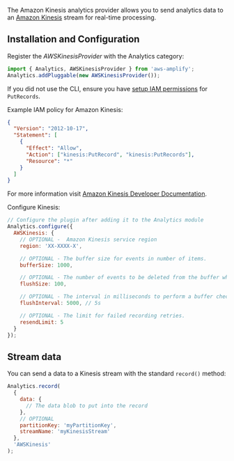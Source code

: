 The Amazon Kinesis analytics provider allows you to send analytics data to an [Amazon Kinesis](https://aws.amazon.com/kinesis) stream for real-time processing.

## Installation and Configuration

Register the _AWSKinesisProvider_ with the Analytics category:

```javascript
import { Analytics, AWSKinesisProvider } from 'aws-amplify';
Analytics.addPluggable(new AWSKinesisProvider());
```

If you did not use the CLI, ensure you have [setup IAM permissions](https://docs.aws.amazon.com/streams/latest/dev/learning-kinesis-module-one-iam.html) for `PutRecords`.

Example IAM policy for Amazon Kinesis:

```json
{
  "Version": "2012-10-17",
  "Statement": [
    {
      "Effect": "Allow",
      "Action": ["kinesis:PutRecord", "kinesis:PutRecords"],
      "Resource": "*"
    }
  ]
}
```

For more information visit [Amazon Kinesis Developer Documentation](https://docs.aws.amazon.com/streams/latest/dev/learning-kinesis-module-one-iam.html).

Configure Kinesis:

```javascript
// Configure the plugin after adding it to the Analytics module
Analytics.configure({
  AWSKinesis: {
    // OPTIONAL -  Amazon Kinesis service region
    region: 'XX-XXXX-X',

    // OPTIONAL - The buffer size for events in number of items.
    bufferSize: 1000,

    // OPTIONAL - The number of events to be deleted from the buffer when flushed.
    flushSize: 100,

    // OPTIONAL - The interval in milliseconds to perform a buffer check and flush if necessary.
    flushInterval: 5000, // 5s

    // OPTIONAL - The limit for failed recording retries.
    resendLimit: 5
  }
});
```

## Stream data

You can send a data to a Kinesis stream with the standard `record()` method:

```javascript
Analytics.record(
  {
    data: {
      // The data blob to put into the record
    },
    // OPTIONAL
    partitionKey: 'myPartitionKey',
    streamName: 'myKinesisStream'
  },
  'AWSKinesis'
);
```
